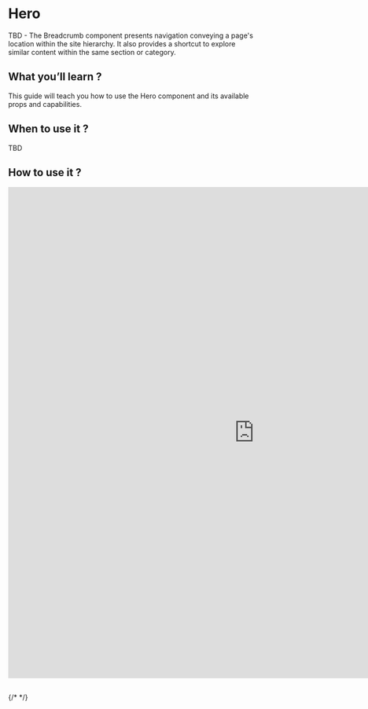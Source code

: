 

<Meta of={HeroStories} />

# Hero

TBD - The Breadcrumb component presents navigation conveying a page's location within the site hierarchy. It also provides a shortcut to explore similar content within the same section or category.

## What you’ll learn ?

This guide will teach you how to use the Hero component and its available props and capabilities.

## When to use it ?

TBD

## How to use it ?

<iframe
  src="https://xmc-hztl-foundation-storybook.vercel.app/?path=/story/components-authorable-shared-hztl-page-content-hero--hero"
  width="1000"
  height="1000"
  frameborder="0"
></iframe>

##

{/* <Canvas of={CheckboxStories.Card} /> */}
